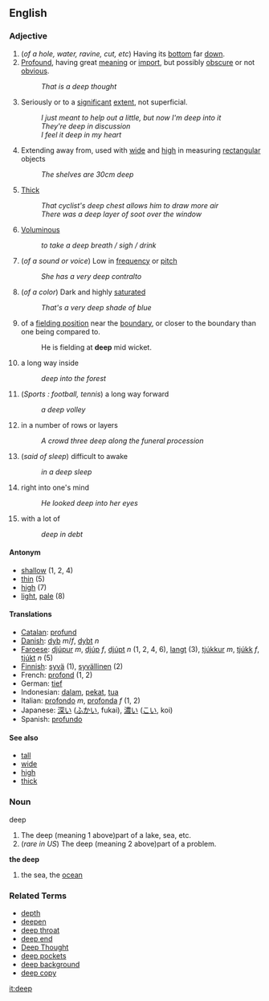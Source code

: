 ==English==
===Adjective===
#(''of a hole, water, ravine, cut, etc'') Having its [[bottom]] far [[down]].
#[[Profound]], having great [[meaning]] or [[import]], but possibly [[obscure]] or not [[obvious]].
#: ''That is a deep thought''
# Seriously or to a [[significant]] [[extent]], not superficial.
#: ''I just meant to help out a little, but now I'm deep into it''
#: ''They're deep in discussion''
#: ''I feel it deep in my heart''
# Extending away from, used with [[wide]] and [[high]] in measuring [[rectangular]] objects
#: ''The shelves are 30cm deep''
# [[Thick]]
#: ''That cyclist's deep chest allows him to draw more air''
#: ''There was a deep layer of soot over the window''
# [[Voluminous]]
#: ''to take a deep breath / sigh / drink''
# (''of a sound or voice'') Low in [[frequency]] or [[pitch]]
#: ''She has a very deep contralto''
# (''of a color'') Dark and highly [[saturated]]
#: ''That's a very deep shade of blue''
# {{cricket}} of a [[fielding position]] near the [[boundary]], or closer to the boundary than one being compared to.
#: He is fielding at '''deep''' mid wicket.
# a long way inside
#: ''deep into the forest''
# (''Sports : football, tennis'') a long way forward
#: ''a deep volley''
# in a number of rows or layers
#: ''A crowd three deep along the funeral procession''
# (''said of sleep'') difficult to awake
#: ''in a deep sleep''
# right into one's mind
#: ''He looked deep into her eyes''
# with a lot of
#: ''deep in debt''


====Antonym====
*[[shallow]] (1, 2, 4)
*[[thin]] (5)
*[[high]] (7)
*[[light]], [[pale]] (8)


====Translations====
*[[Catalan]]: [[profund]]
*[[Danish]]: [[dyb]] ''m''/''f'', [[dybt]] ''n''
*[[Faroese]]: [[djúpur]] ''m'', [[djúp]] ''f'', [[djúpt]] ''n'' (1, 2, 4, 6), [[langt]] (3), [[tjúkkur]] ''m'', [[tjúkk]] ''f'', [[tjúkt]] ''n'' (5) 
*[[Finnish]]: [[syvä]] (1), [[syvällinen]] (2)
*French: [[profond]] (1, 2)
*German: [[tief]]
*Indonesian: [[dalam]], [[pekat]], [[tua]]
*Italian: [[profondo]] ''m'', [[profonda]] ''f'' (1, 2)
*Japanese: [[深い]] ([[ふかい]], fukai), [[濃い]] ([[こい]], koi)
*Spanish: [[profundo]]

====See also====
*[[tall]]
*[[wide]]
*[[high]]
*[[thick]]

===Noun===
deep

#The deep (meaning 1 above)part of a lake, sea, etc.
# (''rare in US'') The deep (meaning 2 above)part of a problem.

'''the deep'''
#the sea, the [[ocean]]

=== Related Terms ===

* [[depth]]
* [[deepen]]
* [[deep throat]]
* [[deep end]]
* [[Deep Thought]]
* [[deep pockets]]
* [[deep background]]
* [[deep copy]]

[[it:deep]]